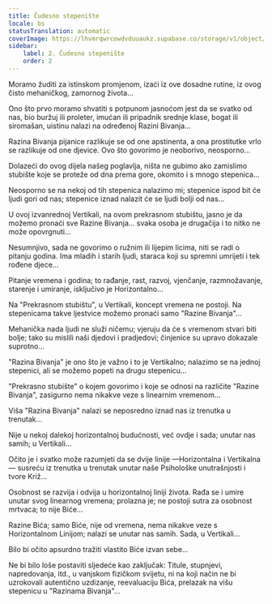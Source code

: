 ```yaml
---
title: Čudesno stepenište
locale: bs
statusTranslation: automatic
coverImage: https://lhvmrqwrcowdvduuaukz.supabase.co/storage/v1/object/public/strapi-uploads/small_cover-tratado-de-psicologia-revolucionaria.webp-5e15e1cec4e0ebebcde5d7fc7565d8fd.webp
sidebar:
    label: 2. Čudesno stepenište
    order: 2
---
```

Moramo žuditi za istinskom promjenom, izaći iz ove dosadne rutine, iz ovog čisto mehaničkog, zamornog života...

Ono što prvo moramo shvatiti s potpunom jasnoćom jest da se svatko od nas, bio buržuj ili proleter, imućan ili pripadnik srednje klase, bogat ili siromašan, uistinu nalazi na određenoj Razini Bivanja...

Razina Bivanja pijanice razlikuje se od one apstinenta, a ona prostitutke vrlo se razlikuje od one djevice. Ovo što govorimo je neoborivo, neosporno...

Dolazeći do ovog dijela našeg poglavlja, ništa ne gubimo ako zamislimo stubište koje se proteže od dna prema gore, okomito i s mnogo stepenica...

Neosporno se na nekoj od tih stepenica nalazimo mi; stepenice ispod bit će ljudi gori od nas; stepenice iznad nalazit će se ljudi bolji od nas...

U ovoj izvanrednoj Vertikali, na ovom prekrasnom stubištu, jasno je da možemo pronaći sve Razine Bivanja... svaka osoba je drugačija i to nitko ne može opovrgnuti...

Nesumnjivo, sada ne govorimo o ružnim ili lijepim licima, niti se radi o pitanju godina. Ima mladih i starih ljudi, staraca koji su spremni umrijeti i tek rođene djece...

Pitanje vremena i godina; to rađanje, rast, razvoj, vjenčanje, razmnožavanje, starenje i umiranje, isključivo je Horizontalno...

Na "Prekrasnom stubištu", u Vertikali, koncept vremena ne postoji. Na stepenicama takve ljestvice možemo pronaći samo "Razine Bivanja"...

Mehanička nada ljudi ne služi ničemu; vjeruju da će s vremenom stvari biti bolje; tako su mislili naši djedovi i pradjedovi; činjenice su upravo dokazale suprotno...

"Razina Bivanja" je ono što je važno i to je Vertikalno; nalazimo se na jednoj stepenici, ali se možemo popeti na drugu stepenicu...

"Prekrasno stubište" o kojem govorimo i koje se odnosi na različite "Razine Bivanja", zasigurno nema nikakve veze s linearnim vremenom...

Viša "Razina Bivanja" nalazi se neposredno iznad nas iz trenutka u trenutak...

Nije u nekoj dalekoj horizontalnoj budućnosti, već ovdje i sada; unutar nas samih; u Vertikali...

Očito je i svatko može razumjeti da se dvije linije —Horizontalna i Vertikalna— susreću iz trenutka u trenutak unutar naše Psihološke unutrašnjosti i tvore Križ...

Osobnost se razvija i odvija u horizontalnoj liniji života. Rađa se i umire unutar svog linearnog vremena; prolazna je; ne postoji sutra za osobnost mrtvaca; to nije Biće...

Razine Bića; samo Biće, nije od vremena, nema nikakve veze s Horizontalnom Linijom; nalazi se unutar nas samih. Sada, u Vertikali...

Bilo bi očito apsurdno tražiti vlastito Biće izvan sebe...

Ne bi bilo loše postaviti sljedeće kao zaključak: Titule, stupnjevi, napredovanja, itd., u vanjskom fizičkom svijetu, ni na koji način ne bi uzrokovali autentično uzdizanje, reevaluaciju Bića, prelazak na višu stepenicu u "Razinama Bivanja"...

